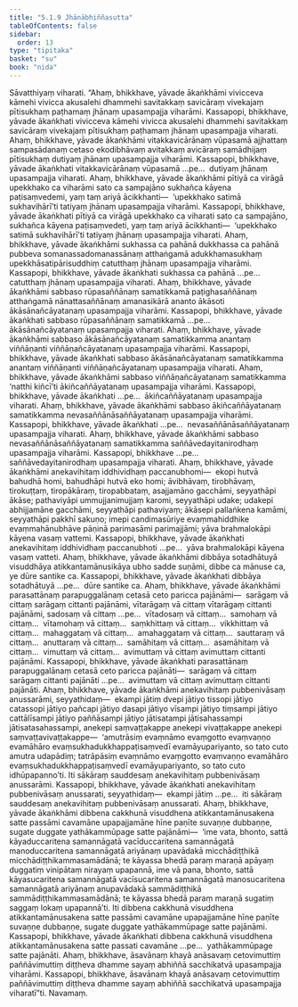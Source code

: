 ```yaml
---
title: "5.1.9 Jhānābhiññasutta"
tableOfContents: false
sidebar:
  order: 13
type: "tipitaka"
basket: "su"
book: "nida"
---
```



<DynamicBreadcrumb />

<Division number="152" book="nida" bookNo="12" page="412">

<Paragraph number="961" book="nida">
Sāvatthiyaṃ viharati. “Ahaṃ, bhikkhave, yāvade ākaṅkhāmi vivicceva kāmehi vivicca akusalehi dhammehi savitakkaṃ savicāraṃ vivekajaṃ pītisukhaṃ paṭhamaṃ jhānaṃ upasampajja viharāmi. Kassapopi, bhikkhave, yāvade ākaṅkhati vivicceva kāmehi vivicca akusalehi dhammehi savitakkaṃ savicāraṃ vivekajaṃ pītisukhaṃ paṭhamaṃ jhānaṃ upasampajja viharati.
</Paragraph>

<Paragraph number="962" book="nida">
Ahaṃ, bhikkhave, yāvade ākaṅkhāmi vitakkavicārānaṃ vūpasamā ajjhattaṃ sampasādanaṃ cetaso ekodibhāvaṃ avitakkaṃ avicāraṃ samādhijaṃ pītisukhaṃ dutiyaṃ jhānaṃ upasampajja viharāmi. Kassapopi, bhikkhave, yāvade ākaṅkhati vitakkavicārānaṃ vūpasamā …pe…  dutiyaṃ jhānaṃ upasampajja viharati.
</Paragraph>

<Paragraph number="963" book="nida">
Ahaṃ, bhikkhave, yāvade ākaṅkhāmi pītiyā ca virāgā upekkhako ca viharāmi sato ca sampajāno sukhañca kāyena paṭisaṃvedemi, yaṃ taṃ ariyā ācikkhanti—  ‘upekkhako satimā sukhavihārī’ti tatiyaṃ jhānaṃ upasampajja viharāmi. Kassapopi, bhikkhave, yāvade ākaṅkhati pītiyā ca virāgā upekkhako ca viharati sato ca sampajāno, sukhañca kāyena paṭisaṃvedeti, yaṃ taṃ ariyā ācikkhanti—  ‘upekkhako satimā sukhavihārī’ti tatiyaṃ jhānaṃ upasampajja viharati.
</Paragraph>

<Paragraph number="964" book="nida">
Ahaṃ, bhikkhave, yāvade ākaṅkhāmi sukhassa ca pahānā dukkhassa ca pahānā pubbeva somanassadomanassānaṃ atthaṅgamā adukkhamasukhaṃ upekkhāsatipārisuddhiṃ catutthaṃ jhānaṃ upasampajja viharāmi. Kassapopi, bhikkhave, yāvade ākaṅkhati sukhassa ca pahānā …pe…  catutthaṃ jhānaṃ upasampajja viharati.
</Paragraph>

<Paragraph number="965" book="nida">
Ahaṃ, bhikkhave, yāvade ākaṅkhāmi sabbaso rūpasaññānaṃ samatikkamā paṭighasaññānaṃ atthaṅgamā nānattasaññānaṃ amanasikārā ananto ākāsoti ākāsānañcāyatanaṃ upasampajja viharāmi. Kassapopi, bhikkhave, yāvade ākaṅkhati sabbaso rūpasaññānaṃ samatikkamā …pe…  ākāsānañcāyatanaṃ upasampajja viharati.
</Paragraph>

<Paragraph number="966" book="nida">
Ahaṃ, bhikkhave, yāvade ākaṅkhāmi sabbaso ākāsānañcāyatanaṃ samatikkamma anantaṃ viññāṇanti viññāṇañcāyatanaṃ upasampajja viharāmi. Kassapopi, bhikkhave, yāvade ākaṅkhati sabbaso ākāsānañcāyatanaṃ samatikkamma anantaṃ viññāṇanti viññāṇañcāyatanaṃ upasampajja viharati.
</Paragraph>

<Paragraph number="967" book="nida">
Ahaṃ, bhikkhave, yāvade ākaṅkhāmi sabbaso viññāṇañcāyatanaṃ samatikkamma ‘natthi kiñcī’ti ākiñcaññāyatanaṃ upasampajja viharāmi. Kassapopi, bhikkhave, yāvade ākaṅkhati …pe…  ākiñcaññāyatanaṃ upasampajja viharati.
</Paragraph>

<Paragraph number="968" book="nida">
Ahaṃ, bhikkhave, yāvade ākaṅkhāmi sabbaso ākiñcaññāyatanaṃ samatikkamma nevasaññānāsaññāyatanaṃ upasampajja viharāmi. Kassapopi, bhikkhave, yāvade ākaṅkhati …pe…  nevasaññānāsaññāyatanaṃ upasampajja viharati.
</Paragraph>

<Paragraph number="969" book="nida">
Ahaṃ, bhikkhave, yāvade ākaṅkhāmi sabbaso nevasaññānāsaññāyatanaṃ samatikkamma saññāvedayitanirodhaṃ upasampajja viharāmi. Kassapopi, bhikkhave …pe…  saññāvedayitanirodhaṃ upasampajja viharati.
</Paragraph>

<Paragraph number="970" book="nida">
Ahaṃ, bhikkhave, yāvade ākaṅkhāmi anekavihitaṃ iddhividhaṃ paccanubhomi—  ekopi hutvā bahudhā homi, bahudhāpi hutvā eko homi; āvibhāvaṃ, tirobhāvaṃ, tirokuṭṭaṃ, tiropākāraṃ, tiropabbataṃ, asajjamāno gacchāmi, seyyathāpi ākāse; pathaviyāpi ummujjanimujjaṃ karomi, seyyathāpi udake; udakepi abhijjamāne gacchāmi, seyyathāpi pathaviyaṃ; ākāsepi pallaṅkena kamāmi, seyyathāpi pakkhī sakuṇo; imepi candimasūriye evaṃmahiddhike evaṃmahānubhāve pāṇinā parimasāmi parimajjāmi; yāva brahmalokāpi kāyena vasaṃ vattemi. Kassapopi, bhikkhave, yāvade ākaṅkhati anekavihitaṃ iddhividhaṃ paccanubhoti …pe…  yāva brahmalokāpi kāyena vasaṃ vatteti.
</Paragraph>

<Paragraph number="971" book="nida">
Ahaṃ, bhikkhave, yāvade ākaṅkhāmi dibbāya sotadhātuyā visuddhāya atikkantamānusikāya ubho sadde suṇāmi, dibbe ca mānuse ca, ye dūre santike ca. Kassapopi, bhikkhave, yāvade ākaṅkhati dibbāya sotadhātuyā …pe…  dūre santike ca.
</Paragraph>

<Paragraph number="972" book="nida">
Ahaṃ, bhikkhave, yāvade ākaṅkhāmi parasattānaṃ parapuggalānaṃ cetasā ceto paricca pajānāmi—  sarāgaṃ vā cittaṃ sarāgaṃ cittanti pajānāmi, vītarāgaṃ vā cittaṃ vītarāgaṃ cittanti pajānāmi, sadosaṃ vā cittaṃ …pe…  vītadosaṃ vā cittaṃ…  samohaṃ vā cittaṃ…  vītamohaṃ vā cittaṃ…  saṃkhittaṃ vā cittaṃ…  vikkhittaṃ vā cittaṃ…  mahaggataṃ vā cittaṃ…  amahaggataṃ vā cittaṃ…  sauttaraṃ vā cittaṃ…  anuttaraṃ vā cittaṃ…  samāhitaṃ vā cittaṃ…  asamāhitaṃ vā cittaṃ…  vimuttaṃ vā cittaṃ…  avimuttaṃ vā cittaṃ avimuttaṃ cittanti pajānāmi. Kassapopi, bhikkhave, yāvade ākaṅkhati parasattānaṃ parapuggalānaṃ cetasā ceto paricca pajānāti—  sarāgaṃ vā cittaṃ sarāgaṃ cittanti pajānāti …pe…  avimuttaṃ vā cittaṃ avimuttaṃ cittanti pajānāti.
</Paragraph>

<Paragraph number="973" book="nida">
Ahaṃ, bhikkhave, yāvade ākaṅkhāmi anekavihitaṃ pubbenivāsaṃ anussarāmi, seyyathidaṃ—  ekampi jātiṃ dvepi jātiyo tissopi jātiyo catassopi jātiyo pañcapi jātiyo dasapi jātiyo vīsampi jātiyo tiṃsampi jātiyo cattālīsampi jātiyo paññāsampi jātiyo jātisatampi jātisahassampi jātisatasahassampi, anekepi saṃvaṭṭakappe anekepi vivaṭṭakappe anekepi saṃvaṭṭavivaṭṭakappe—  ‘amutrāsiṃ evaṃnāmo evaṃgotto evaṃvaṇṇo evamāhāro evaṃsukhadukkhappaṭisaṃvedī evamāyupariyanto, so tato cuto amutra udapādiṃ; tatrāpāsiṃ evaṃnāmo evaṃgotto evaṃvaṇṇo evamāhāro evaṃsukhadukkhappaṭisaṃvedī evamāyupariyanto, so tato cuto idhūpapanno’ti. Iti sākāraṃ sauddesaṃ anekavihitaṃ pubbenivāsaṃ anussarāmi. Kassapopi, bhikkhave, yāvade ākaṅkhati anekavihitaṃ pubbenivāsaṃ anussarati, seyyathidaṃ—  ekampi jātiṃ …pe…  iti sākāraṃ sauddesaṃ anekavihitaṃ pubbenivāsaṃ anussarati.
</Paragraph>

<Paragraph number="974" book="nida">
Ahaṃ, bhikkhave, yāvade ākaṅkhāmi dibbena cakkhunā visuddhena atikkantamānusakena satte passāmi cavamāne upapajjamāne hīne paṇīte suvaṇṇe dubbaṇṇe, sugate duggate yathākammūpage satte pajānāmi—  ‘ime vata, bhonto, sattā kāyaduccaritena samannāgatā vacīduccaritena samannāgatā manoduccaritena samannāgatā ariyānaṃ upavādakā micchādiṭṭhikā micchādiṭṭhikammasamādānā; te kāyassa bhedā paraṃ maraṇā apāyaṃ duggatiṃ vinipātaṃ nirayaṃ upapannā, ime vā pana, bhonto, sattā kāyasucaritena samannāgatā vacīsucaritena samannāgatā manosucaritena samannāgatā ariyānaṃ anupavādakā sammādiṭṭhikā sammādiṭṭhikammasamādānā; te kāyassa bhedā paraṃ maraṇā sugatiṃ saggaṃ lokaṃ upapannā’ti. Iti dibbena cakkhunā visuddhena atikkantamānusakena satte passāmi cavamāne upapajjamāne hīne paṇīte suvaṇṇe dubbaṇṇe, sugate duggate yathākammūpage satte pajānāmi. Kassapopi, bhikkhave, yāvade ākaṅkhati dibbena cakkhunā visuddhena atikkantamānusakena satte passati cavamāne …pe…  yathākammūpage satte pajānāti.
</Paragraph>

<Paragraph number="975" book="nida">
Ahaṃ, bhikkhave, āsavānaṃ khayā anāsavaṃ cetovimuttiṃ paññāvimuttiṃ diṭṭheva dhamme sayaṃ abhiññā sacchikatvā upasampajja viharāmi. Kassapopi, bhikkhave, āsavānaṃ khayā anāsavaṃ cetovimuttiṃ paññāvimuttiṃ diṭṭheva dhamme sayaṃ abhiññā sacchikatvā upasampajja viharatī”ti.

</Paragraph>
</Division>

<Paragraph number="976" type="center" book="nida">
Navamaṃ.
</Paragraph>